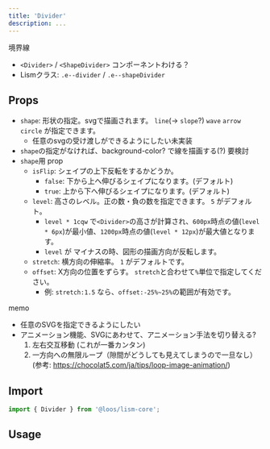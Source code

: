 ```yaml
---
title: 'Divider'
description: ...
---
```




境界線

- `<Divider>` / `<ShapeDivider>` <MemoBadge>コンポーネントわける？</MemoBadge>
- Lismクラス: `.e--divider` / `.e--shapeDivider`

## Props

- `shape`: 形状の指定。svgで描画されます。 `line`(→ `slope`?) `wave` `arrow` `circle` が指定できます。
	- 任意のsvgの受け渡しができるようにしたい<MemoBadge>未実装</MemoBadge>
- `shape`の指定がなければ、background-color? で線を描画する(?) <MemoBadge>要検討</MemoBadge>
- `shape`用 prop
	- `isFlip`: シェイプの上下反転をするかどうか。 
		- `false`: 下から上へ伸びるシェイプになります。(デフォルト)
		- `true`: 上から下へ伸びるシェイプになります。(デフォルト)
	- `level`: 高さのレベル。正の数・負の数を指定できます。 `5` がデフォルト。
		- `level * 1cqw` で`<Divider>`の高さが計算され、`600px`時点の値(`level * 6px`)が最小値、`1200px`時点の値(`level * 12px`)が最大値となります。
		- `level` が マイナスの時、図形の描画方向が反転します。
	- `stretch`: 横方向の伸縮率。 `1` がデフォルトです。
	- `offset`: X方向の位置をずらす。 `stretch`と合わせて`%`単位で指定してください。
		- 例: `stretch:1.5` なら、`offset:-25%~25%`の範囲が有効です。


memo 
- 任意のSVGを指定できるようにしたい
- アニメーション機能、SVGにあわせて、アニメーション手法を切り替える?
	1. 左右交互移動 (これが一番カンタン)
	2. 一方向への無限ループ（隙間がどうしても見えてしまうので一旦なし）  
	(参考: https://chocolat5.com/ja/tips/loop-image-animation/)


## Import

```js
import { Divider } from '@loos/lism-core';
```

## Usage

<Tabs alignfull>
	<TabItem index={0} label="Line">
		<Container isConstrained isFlow>
			<LineDemo />
		</Container>
	</TabItem>
	<TabItem index={1} label="Wave">
		<Container isConstrained isFlow>
			<WaveDemo />
		</Container>
	</TabItem>
	<TabItem index={2} label="Arrow">
		<Container isConstrained isFlow>
			<ArrowDemo />
		</Container>
	</TabItem>
	<TabItem index={3} label="Circle">
		<Container isConstrained isFlow>
			<CircleDemo />
		</Container>
	</TabItem>
</Tabs>

